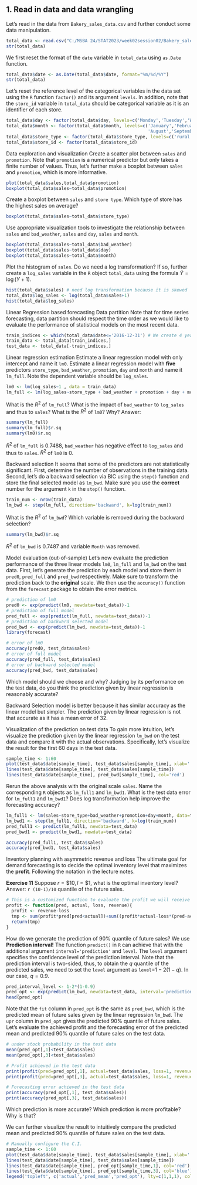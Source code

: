 
## 1. Read in data and data wrangling
Let's read in the data from `Bakery_sales_data.csv` and further conduct some data manipulation.
```r
total_data <- read.csv("C:/MSBA 24/STAT2023/week02session02/Bakery_sales_data.csv", header=T, stringsAsFactors=T)
str(total_data)
```

We first reset the format of the `date` variable in `total_data` using `as.Date` function.
```r
total_data$date <- as.Date(total_data$date, format="%m/%d/%Y")
str(total_data)
```

Let's reset the reference level of the categorical variables in the data set using the `R` function `factor()` and its argument `levels`. In addition, note that the `store_id` variable in `total_data` should be categorical variable as it is an identifier of each store.
```r
total_data$day <- factor(total_data$day, levels=c('Monday','Tuesday','Wednesday','Thursday','Friday','Saturday','Sunday'))
total_data$month <- factor(total_data$month, levels=c('January','February','March','April','May','June','July',
                                                      'August','September','October','November','December'))
total_data$store_type <- factor(total_data$store_type, levels=c('rural','suburb','urban'))
total_data$store_id <- factor(total_data$store_id)
```

Data exploration and visualization
Create a scatter plot between `sales` and `promotion`. Note that `promotion` is a numerical predictor but only takes a finite number of values. Thus, let's further make a boxplot between `sales` and `promotion`, which is more informative.
```r

plot(total_data$sales,total_data$promotion)
boxplot(total_data$sales~total_data$promotion)
```

Create a boxplot between `sales` and `store type`. Which type of store has the highest sales on average?
```r

boxplot(total_data$sales~total_data$store_type)
```

Use appropriate visualization tools to investigate the relationship between `sales` and `bad_weather`, `sales` and `day`, `sales` and `month`.
```r

boxplot(total_data$sales~total_data$bad_weather)
boxplot(total_data$sales~total_data$day)
boxplot(total_data$sales~total_data$month)
```

Plot the histogram of `sales`. Do we need a log transformation? If so, further create a `log_sales` variable in the `R` object `total_data` using the formula $\widetilde{Y}=\log(Y+1).$
```r

hist(total_data$sales) # need log transformation because it is skewed 
total_data$log_sales <- log(total_data$sales+1)
hist(total_data$log_sales)
```


Linear Regression based forecasting
 Data partition
Note that for time series forecasting, data partition should respect the time order as we would like to evaluate the performance of statistical models on the most recent data. 
```r
train_indices <- which(total_data$date<='2016-12-31') # We create 4 year training data and leave 1 year for test
train_data <- total_data[train_indices,]
test_data <- total_data[-train_indices,]
```

Linear regression estimation
Estimate a linear regression model with only intercept and name it `lm0`. Estimate a linear regression model with **five** predictors `store_type`, `bad_weather`, `promotion`, `day` and `month` and name it `lm_full`. Note the dependent variable should be `log_sales`.
```r

lm0 <- lm(log_sales~1 , data = train_data)
lm_full <- lm(log_sales~store_type + bad_weather + promotion + day + month, data = train_data)
```

What is the $R^2$ of `lm_full`? What is the impact of `bad_weather` to `log_sales` and thus to `sales`? What is the $R^2$ of `lm0`? Why? Answer:
```r
summary(lm_full)
summary(lm_full)$r.sq
summary(lm0)$r.sq
```
$R^2$ of `lm_full` is 0.7488, `bad_weather` has negative effect to `log_sales` and thus to `sales`. $R^2$ of `lm0` is 0. 

 Backward selection
It seems that some of the predictors are not statistically significant. First, determine the number of observations in the training data. Second, let's do a backward selection via BIC using the `step()` function and store the final selected model as `lm_bwd`. Make sure you use the **correct** number for the argument `k` in the `step()` function.
```r

train_num <- nrow(train_data)
lm_bwd <- step(lm_full, direction='backward', k=log(train_num))
```

What is the $R^2$ of `lm_bwd`? Which variable is removed during the backward selection?
```r
summary(lm_bwd)$r.sq
```
$R^2$ of `lm_bwd` is 0.7487 and variable `Month` was removed. 

 Model evaluation (out-of-sample)
Let's now evaluate the prediction performance of the three linear models `lm0`, `lm_full` and `lm_bwd` on the test data. First, let's generate the prediction by each model and store them in `pred0`, `pred_full` and `pred_bwd` respectively. Make sure to transform the prediction back to the **original** scale. We then use the `accuracy()` function from the `forecast` package to obtain the error metrics.

```r
# prediction of lm0
pred0 <- exp(predict(lm0, newdata=test_data))-1
# prediction of full model
pred_full <- exp(predict(lm_full, newdata=test_data))-1
# prediction of backward selected model
pred_bwd <- exp(predict(lm_bwd, newdata=test_data))-1
library(forecast)

# error of lm0
accuracy(pred0, test_data$sales)
# error of full model
accuracy(pred_full, test_data$sales)
# error of backward selected model
accuracy(pred_bwd, test_data$sales)
```

Which model should we choose and why? Judging by its performance on the test data, do you think the prediction given by linear regression is reasonably accurate?

Backward Selection model is better because it has similar accuracy as the linear model but simpler. The prediction given by linear regression is not that accurate as it has a mean error of 32. 

Visualization of the prediction on test data
To gain more intuition, let's visualize the prediction given by the linear regression `lm_bwd` on the test data and compare it with the actual observations. Specifically, let's visualize the result for the first 60 days in the test data.

```r

sample_time <- 1:60
plot(test_data$date[sample_time], test_data$sales[sample_time], xlab='', ylab='sales')
lines(test_data$date[sample_time], test_data$sales[sample_time])
lines(test_data$date[sample_time], pred_bwd[sample_time], col='red')
```



Rerun the above analysis with the original scale `sales`. Name the corresponding `R` objects as `lm_full1` and `lm_bwd1`. What is the test data error for `lm_full1` and `lm_bwd1`? Does log transformation help improve the forecasting accuracy?
```r
lm_full1 <- lm(sales~store_type+bad_weather+promotion+day+month, data=train_data)
lm_bwd1 <- step(lm_full1, direction='backward', k=log(train_num))
pred_full1 <- predict(lm_full1, newdata=test_data)
pred_bwd1 <- predict(lm_bwd1, newdata=test_data)

accuracy(pred_full1, test_data$sales)
accuracy(pred_bwd1, test_data$sales)
```


Inventory planning with asymmetric revenue and loss 
The ultimate goal for demand forecasting is to decide the optimal inventory level that maximizes the **profit**. Following the notation in the lecture notes.

**Exercise 11** Suppose $r=\$10, l=\$1$, what is the optimal inventory level? Answer: `r (10-1)/10` quantile of the future sales.

```r
# This is a customized function to evaluate the profit we will receive on the test data
profit <- function(pred, actual, loss, revenue){
  profit <- revenue-loss
  tmp <- sum(profit*pred[pred<actual])+sum((profit*actual-loss*(pred-actual))[actual<=pred])
  return(tmp)
}
```

How do we generate the prediction of 90% quantile of future sales? We use **Prediction interval!** The function `predict()` in `R` can achieve that with the additional argument `interval='prediction'` and `level`. The `level` argument specifies the confidence level of the prediction interval. Note that the prediction interval is two-sided, thus, to obtain the $q$ quantile of the predicted sales, we need to set the `level` argument as `level`=$1-2(1-q)$. In our case, $q=0.9$.

```r
pred_interval_level <- 1-2*(1-0.9)
pred_opt <- exp(predict(lm_bwd, newdata=test_data, interval='prediction', level=pred_interval_level))-1
head(pred_opt)
```

Note that the `fit` column in `pred_opt` is the same as `pred_bwd`, which is the predicted mean of future sales given by the linear regression `lm_bwd`. The `upr` column in `pred_opt` gives the predicted 90% quantile of future sales. Let's evaluate the achieved profit and the forecasting error of the predicted mean and predicted 90% quantile of future sales on the test data.
```r
# under stock probability in the test data
mean(pred_opt[,1]<test_data$sales)
mean(pred_opt[,3]<test_data$sales)

# Profit achieved in the test data
print(profit(pred=pred_opt[,1], actual=test_data$sales, loss=1, revenue=10))
print(profit(pred=pred_opt[,3], actual=test_data$sales, loss=1, revenue=10))

# Forecasting error achieved in the test data
print(accuracy(pred_opt[,1], test_data$sales))
print(accuracy(pred_opt[,3], test_data$sales))
```

Which prediction is more accurate? Which prediction is more profitable? Why is that?

We can further visualize the result to intuitively compare the predicted mean and predicted 90% quantile of future sales on the test data.
```r
# Manually configure the C.I.
sample_time <- 1:60
plot(test_data$date[sample_time], test_data$sales[sample_time], xlab='', ylab='sales', ylim=c(100,600))
lines(test_data$date[sample_time], test_data$sales[sample_time])
lines(test_data$date[sample_time], pred_opt[sample_time,1], col='red')
lines(test_data$date[sample_time], pred_opt[sample_time,3], col='blue')
legend('topleft', c('actual','pred_mean','pred_opt'), lty=c(1,1,1), col=c('black','red','blue'), pch=c(1,NA,NA))
```


